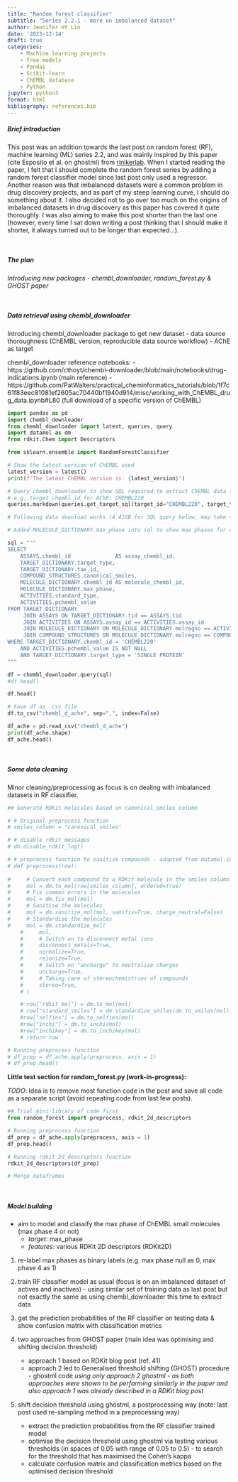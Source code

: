 ```yaml
---
title: "Random forest classifier"
subtitle: "Series 2.2.1 - more on imbalanced dataset"
author: Jennifer HY Lin
date: '2023-12-14'
draft: true
categories: 
    - Machine learning projects
    - Tree models
    - Pandas
    - Scikit-learn
    - ChEMBL database
    - Python
jupyter: python3
format: html
bibliography: references.bib
---
```


##### **Brief introduction**

This post was an addition towards the last post on random forest (RF), machine learning (ML) series 2.2, and was mainly inspired by this paper (cite Esposito et al. on ghostml) from [rinikerlab](https://github.com/rinikerlab). When I started reading the paper, I felt that I should complete the random forest series by adding a random forest classifier model since last post only used a regressor. Another reason was that imbalanced datasets were a common problem in drug discovery projects, and as part of my steep learning curve, I should do something about it. I also decided not to go over too much on the origins of imbalanced datasets in drug discovery as this paper has covered it quite thoroughly. I was also aiming to make this post shorter than the last one (however, every time I sat down writing a post thinking that I should make it shorter, it always turned out to be longer than expected...).

<br>

##### **The plan**

*Introducing new packages - chembl_downloader, random_forest.py & GHOST paper*

<br>

##### **Data retrieval using chembl_downloader**

Introducing chembl_downloader package to get new dataset 
    - data source thoroughness (ChEMBL version, reproducible data source workflow)
    - AChE as target

chembl_downloader reference notebooks:
- https://github.com/cthoyt/chembl-downloader/blob/main/notebooks/drug-indications.ipynb (main reference)
- https://github.com/PatWalters/practical_cheminformatics_tutorials/blob/1f7c61f83eec81081ef2605ac70440bf1940d914/misc/working_with_ChEMBL_drug_data.ipynb#L80 (full download of a specific version of ChEMBL)

```python
import pandas as pd
import chembl_downloader
from chembl_downloader import latest, queries, query
import datamol as dm
from rdkit.Chem import Descriptors

from sklearn.ensemble import RandomForestClassifier
```

```python
# Show the latest version of ChEMBL used
latest_version = latest()
print(f"The latest ChEMBL version is: {latest_version}")
```

```python
# Query chembl_downloader to show SQL required to extract ChEMBL data for a specific protein target
# e.g. target_chembl_id for AChE: CHEMBL220
queries.markdown(queries.get_target_sql(target_id="CHEMBL220", target_type="SINGLE PROTEIN"))
```

```python
# Following data download works (4.41GB for SQL query below, may take several min)

# Added MOLECULE_DICTIONARY.max_phase into sql to show max phases for compounds targeting AChE

sql = """
SELECT
    ASSAYS.chembl_id              AS assay_chembl_id,
    TARGET_DICTIONARY.target_type,
    TARGET_DICTIONARY.tax_id,
    COMPOUND_STRUCTURES.canonical_smiles,
    MOLECULE_DICTIONARY.chembl_id AS molecule_chembl_id,
    MOLECULE_DICTIONARY.max_phase,
    ACTIVITIES.standard_type,
    ACTIVITIES.pchembl_value
FROM TARGET_DICTIONARY
     JOIN ASSAYS ON TARGET_DICTIONARY.tid == ASSAYS.tid
     JOIN ACTIVITIES ON ASSAYS.assay_id == ACTIVITIES.assay_id
     JOIN MOLECULE_DICTIONARY ON MOLECULE_DICTIONARY.molregno == ACTIVITIES.molregno
     JOIN COMPOUND_STRUCTURES ON MOLECULE_DICTIONARY.molregno == COMPOUND_STRUCTURES.molregno
WHERE TARGET_DICTIONARY.chembl_id = 'CHEMBL220'
    AND ACTIVITIES.pchembl_value IS NOT NULL
    AND TARGET_DICTIONARY.target_type = 'SINGLE PROTEIN'
"""

df = chembl_downloader.query(sql)
#df.head()
```

```python
df.head()
```

```python
# Save df as .csv file
df.to_csv("chembl_d_ache", sep=",", index=False)
```

```python
df_ache = pd.read_csv("chembl_d_ache")
print(df_ache.shape)
df_ache.head()
```

<br>

##### **Some data cleaning**

Minor cleaning/preprocessing as focus is on dealing with imbalanced datasets in RF classifier.

```python
## Generate RDKit molecules based on canonical_smiles column

# # Original preprocess function
# smiles_column = "canonical_smiles"

# # disable rdkit messages
# dm.disable_rdkit_log()

# # preprocess function to sanitise compounds - adapted from datamol.io
# def preprocess(row):
        
#     # Convert each compound to a RDKit molecule in the smiles column
#     mol = dm.to_mol(row[smiles_column], ordered=True)
#     # Fix common errors in the molecules
#     mol = dm.fix_mol(mol)
#     # Sanitise the molecules 
#     mol = dm.sanitize_mol(mol, sanifix=True, charge_neutral=False)
#     # Standardise the molecules
#     mol = dm.standardize_mol(
    #     mol,
    #     # Switch on to disconnect metal ions
    #     disconnect_metals=True,
    #     normalize=True,
    #     reionize=True,
    #     # Switch on "uncharge" to neutralise charges
    #     uncharge=True,
    #     # Taking care of stereochemistries of compounds
    #     stereo=True,
    # )

    # row["rdkit_mol"] = dm.to_mol(mol)
    # row["standard_smiles"] = dm.standardize_smiles(dm.to_smiles(mol))
    #row["selfies"] = dm.to_selfies(mol)
    #row["inchi"] = dm.to_inchi(mol)
    #row["inchikey"] = dm.to_inchikey(mol)
    # return row
```

```python
# Running preprocess function
# df_prep = df_ache.apply(preprocess, axis = 1)
# df_prep.head()
```

**Little test section for random_forest.py (work-in-progress):**

*TODO*: Idea is to remove most function code in the post and save all code as a separate script (avoid repeating code from last few posts).

```python
## Trial mini library of code first
from random_forest import preprocess, rdkit_2d_descriptors
```

```python
# Running preprocess function
df_prep = df_ache.apply(preprocess, axis = 1)
df_prep.head()
```

```python
# Running rdkit_2d_descriptors function
rdkit_2d_descriptors(df_prep)
```

```python
# Merge dataframes

```

<br>

##### **Model building**

* aim to model and classify the max phase of ChEMBL small molecules (max phase 4 or not)
    - *target*: max_phase
    - *features*: various RDKit 2D descriptors (RDKit2D)

1. re-label max phases as binary labels (e.g. max phase null as 0, max phase 4 as 1) 

2. train RF classifier model as usual (focus is on an imbalanced dataset of actives and inactives) - using similar set of training data as last post but not exactly the same as using chembl_downloader this time to extract data

3. get the prediction probabilities of the RF classifier on testing data & show confusion matrix with classification metrics

4. two approaches from GHOST paper (main idea was optimising and shifting decision threshold)
    - approach 1 based on RDKit blog post (ref. 41)
    - approach 2 led to Generalised threshold shifting (GHOST) procedure - ghostml code
    *using only approach 2 ghostml - as both approaches were shown to be performing similarly in the paper and also approach 1 was already described in a RDKit blog post*

5. shift decision threshold using ghostml, a postprocessing way (note: last post used re-sampling method in a preprocessing way)
    - extract the prediction probabilities from the RF classifier trained model
    - optimise the decision threshold using ghostml via testing various thresholds (in spaces of 0.05 with range of 0.05 to 0.5) - to search for the threshold that has maximised the Cohen's kappa
    - calculate confusion matrix and classification metrics based on the optimised decision threshold